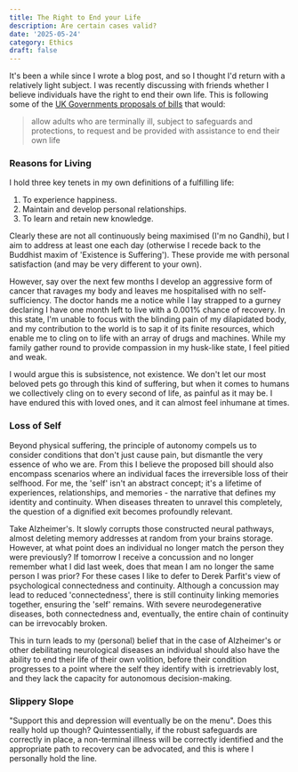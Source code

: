 ```yaml
---
title: The Right to End your Life
description: Are certain cases valid?
date: '2025-05-24'
category: Ethics
draft: false
---
```


It's been a while since I wrote a blog post, and so I thought I'd return with a relatively light subject. I was recently
discussing with friends whether I believe individuals have the right to end their own life. This is following some of
the [UK Governments proposals of bills](https://commonslibrary.parliament.uk/research-briefings/cbp-10123/) that would:

> allow adults who are terminally ill, subject to safeguards and protections, to request and be provided with assistance to end their own life

### Reasons for Living

I hold three key tenets in my own definitions of a fulfilling life:
1. To experience happiness.
2. Maintain and develop personal relationships.
3. To learn and retain new knowledge.

Clearly these are not all continuously being maximised (I'm no Gandhi), but I aim to address at least one each day (otherwise I recede back
to the Buddhist maxim of 'Existence is Suffering'). These provide me with personal satisfaction (and may be very different to your own).

However, say over the next few months I develop an aggressive form of cancer that ravages my body and leaves me hospitalised
with no self-sufficiency. The doctor hands me a notice while I lay strapped to a gurney declaring I have one month left
to live with a 0.001% chance of recovery. In this state, I'm unable to focus with the blinding pain of my dilapidated body,
and my contribution to the world is to sap it of its finite resources, which enable me to cling on to life with an array of drugs and machines.
While my family gather round to provide compassion in my husk-like state, I feel pitied and weak.

I would argue this is subsistence, not existence. We don't let our most beloved pets go through this kind of suffering, but when it comes to humans we collectively cling on to every second of life,
as painful as it may be. I have endured this with loved ones, and it can almost feel inhumane at times.

### Loss of Self

Beyond physical suffering, the principle of autonomy compels us to consider conditions that don't just cause pain, but dismantle the very essence
of who we are. From this I believe the proposed bill should also encompass scenarios where an individual faces the irreversible loss of their selfhood.
For me, the 'self' isn't an abstract concept; it's a lifetime of experiences, relationships, and memories - the narrative that defines my
identity and continuity. When diseases threaten to unravel this completely, the question of a dignified exit becomes profoundly relevant.

Take Alzheimer's. It slowly corrupts those constructed neural pathways, almost deleting memory addresses at random from your brains storage.
However, at what point does an individual no longer match the person they were previously? If tomorrow I receive a concussion and no longer remember what
I did last week, does that mean I am no longer the same person I was prior? For these cases I like to defer to Derek Parfit's view of psychological
connectedness and continuity. Although a concussion may lead to reduced 'connectedness', there is still continuity linking memories together, ensuring the 'self' remains.
With severe neurodegenerative diseases, both connectedness and, eventually, the entire chain of continuity can be irrevocably broken.

This in turn leads to my (personal) belief that in the case of Alzheimer's or other debilitating neurological diseases
an individual should also have the ability to end their life of their own volition, before their condition progresses to a point where the self
they identify with is irretrievably lost, and they lack the capacity for autonomous decision-making.

### Slippery Slope

"Support this and depression will eventually be on the menu". Does this really hold up though? Quintessentially, if the
robust safeguards are correctly in place, a non-terminal illness will be correctly identified and the appropriate path to recovery
can be advocated, and this is where I personally hold the line.
